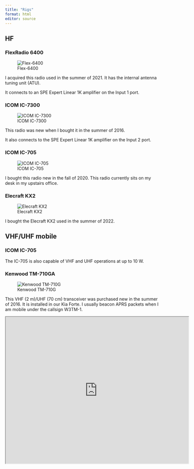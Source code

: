 ```yaml
---
title: "Rigs"
format: html
editor: source
---
```


## HF

### FlexRadio 6400

![Flex-6400](https://edge.flexradio.com/www/offload/20221117142900/FlexRadio_products-2020_6400_45-left_9040-2400x2400px__08082.1594670218.1280.1280__62153.1668463138.1280.1280.jpg){.fig-center}

I acquired this radio used in the summer of 2021. It has the internal antenna tuning unit (ATU).

It connects to an SPE Expert Linear 1K amplifier on the Input 1 port.

### ICOM IC-7300

![ICOM IC-7300](https://www.icomamerica.com/en/products/7300/ProductHeader.jpg){.fig-center}

This radio was new when I bought it in the summer of 2016.

It also connects to the SPE Expert Linear 1K amplifier on the Input 2 port.

### ICOM IC-705

![ICOM IC-705](https://www.icomamerica.com/en/products/705/ProductHeader.jpg){.fig-center}

I bought this radio new in the fall of 2020. This radio currently sits on my desk in my upstairs office.

### Elecraft KX2

![Elecraft KX2](https://cdn.shopify.com/s/files/1/2029/4979/products/kx2-product-hero_530x@2x.jpg?v=1549861527){.fig-center}

I bought the Elecraft KX2 used in the summer of 2022.

## VHF/UHF mobile

### ICOM IC-705

The IC-705 is also capable of VHF and UHF operations at up to 10 W.

### Kenwood TM-710GA

![Kenwood TM-710G](https://kasc.kenwood.com/files/website/categories/11/comm/amateur-vhf_uhf_mobiles2.png){.fig-center}

This VHF (2 m)/UHF (70 cm) transceiver was purchased new in the summer of 2016.
It is installed in our Kia Forte.
I usually beacon APRS packets when I am mobile under the callsign W3TM-1.

```{=html}
<iframe width="600" height="480" src="https://aprs.fi/#!mt=roadmap&z=11&call=a%2FW3TM-1&timerange=3600&tail=3600" title="W3TM-1 tracks from APRS.fi">
```

### Yaesu FTM-400XDR

![Yaesu FTM-400XDR](https://www.yaesu.com/ProductImages/FTM-400DRXDR_thumb.jpg){.fig-center}

I bought the FTM-400 new in the box from K3ARL in the summer of 2022. 
He had bought it as a gift for his business partner and friend, Eric Brooks N3EB.
Sadly, N3EB died in the fall of 2021, and never got to enjoy the radio.
N3EB was one of my Elmers, and so I am glad that I get to enjoy this rig and remember Eric.

### Kenwood TM-2

The Kenwood TM-XXX is a mobile radio, but I use it in my home shack to support my [W3TM-11 I-Gate](https://aprs.fi/#!mt=roadmap&z=11&call=a%2FW3TM-11&timerange=3600&tail=3600).
